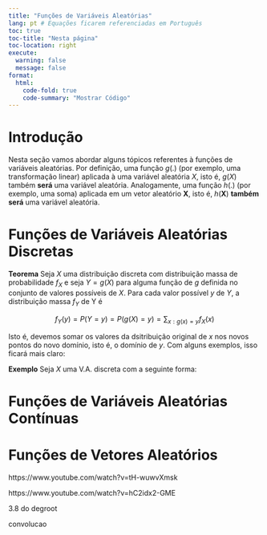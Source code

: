 ```yaml
---
title: "Funções de Variáveis Aleatórias"
lang: pt # Equações ficarem referenciadas em Português
toc: true
toc-title: "Nesta página"
toc-location: right
execute: 
  warning: false
  message: false
format:
  html:
    code-fold: true
    code-summary: "Mostrar Código"
---
```


# Introdução

Nesta seção vamos abordar alguns tópicos referentes à funções de variáveis aleatórias. Por definição, uma função $g(.)$ (por exemplo, uma transformação linear) aplicada à uma variável aleatória $X$, isto é, $g(X)$ também **será** uma variável aleatória. Analogamente, uma função $h(.)$ (por exemplo, uma soma) aplicada em um vetor aleatório $\textbf{X}$, isto é, $h(\textbf{X})$ **também será** uma variável aleatória.

# Funções de Variáveis Aleatórias Discretas

**Teorema** Seja $X$ uma distribuição discreta com distribuição massa de probabilidade $f_X$ e seja $Y = g(X)$ para alguma função de $g$ definida no conjunto de valores possíveis de $X$. Para cada valor possível $y$ de $Y$, a distribuição massa $f_Y$ de Y é

$$
f_Y(y) = P(Y = y) = P(g(X) = y) = \sum_{x:g(x) = y}f_X(x)
$$

Isto é, devemos somar os valores da dsitribuição original de $x$ nos novos pontos do novo domínio, isto é, o domínio de $y$. Com alguns exemplos, isso ficará mais claro:

**Exemplo** Seja $X$ uma V.A. discreta com a seguinte forma:



# Funções de Variáveis Aleatórias Contínuas

# Funções de Vetores Aleatórios

https://www.youtube.com/watch?v=tH-wuwvXmsk

https://www.youtube.com/watch?v=hC2idx2-GME

3.8 do degroot

convolucao
